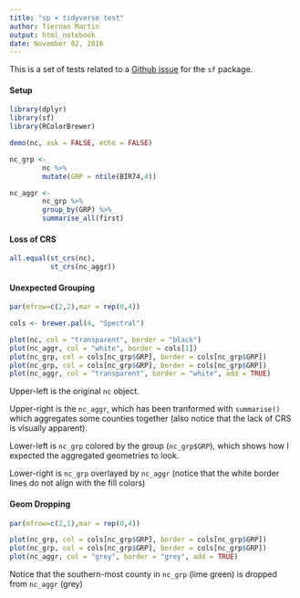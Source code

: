 ```yaml
---
title: "sp × tidyverse test"
author: Tiernan Martin
output: html_notebook
date: November 02, 2016
---
```


This is a set of tests related to a [Github issue](https://github.com/edzer/sfr/issues/42) for the `sf` package. 

#### Setup
```r
library(dplyr)
library(sf)
library(RColorBrewer)

demo(nc, ask = FALSE, echo = FALSE)

nc_grp <- 
        nc %>%  
        mutate(GRP = ntile(BIR74,4))

nc_aggr <- 
        nc_grp %>% 
        group_by(GRP) %>% 
        summarise_all(first)
```

#### Loss of CRS
```r
all.equal(st_crs(nc),
          st_crs(nc_aggr))
```


#### Unexpected Grouping
```r
par(mfrow=c(2,2),mar = rep(0,4)) 

cols <- brewer.pal(4, "Spectral")

plot(nc, col = "transparent", border = "black")
plot(nc_aggr, col = "white", border = cols[1])
plot(nc_grp, col = cols[nc_grp$GRP], border = cols[nc_grp$GRP])
plot(nc_grp, col = cols[nc_grp$GRP], border = cols[nc_grp$GRP])
plot(nc_aggr, col = "transparent", border = "white", add = TRUE)
```
Upper-left is the original `nc` object. 

Upper-right is the `nc_aggr`, which has been tranformed with `summarise()` which aggregates some counties together (also notice that the lack of CRS is visually apparent).

Lower-left is `nc_grp` colored by the group (`nc_grp$GRP`), which shows how I expected the aggregated geometries to look.

Lower-right is `nc_grp` overlayed by `nc_aggr` (notice that the white border lines do not align with the fill colors)


#### Geom Dropping
```r
par(mfrow=c(2,1),mar = rep(0,4)) 

plot(nc_grp, col = cols[nc_grp$GRP], border = cols[nc_grp$GRP])
plot(nc_grp, col = cols[nc_grp$GRP], border = cols[nc_grp$GRP])
plot(nc_aggr, col = "grey", border = "grey", add = TRUE)
```
Notice that the southern-most county in `nc_grp` (lime green) is dropped from `nc_aggr` (grey)
